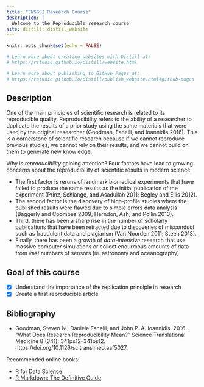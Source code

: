 ```yaml
---
title: "ENSGSI Research Course"
description: |
  Welcome to the Reproducible research course
site: distill::distill_website
---
```


```r
knitr::opts_chunk$set(echo = FALSE)

# Learn more about creating websites with Distill at:
# https://rstudio.github.io/distill/website.html

# Learn more about publishing to GitHub Pages at:
# https://rstudio.github.io/distill/publish_website.html#github-pages

```


## Description

One of the main principles of scientific research is related to its reproducible quality.
Reproducibility refers to the ability of a researcher to duplicate the results of a prior study using the same materials that were used by the original researcher (Goodman, Fanelli, and Ioannidis 2016). This is a cornerstone of scientific research because if we cannot reproduce previous studies, we cannot rely on their results, and we cannot build on them to generate new knowledge.

Why is *reproducibility* gaining attention? Four factors have lead to growing concerns about the reproducibility of scientific results in modern science. 

- The first factor is reruns of landmark biomedical experiments that have failed to produce the same results as the initial publication of the experiment (Prinz, Schlange, and Asadullah 2011; Begley and Ellis 2012). 
- The second factor is the discovery of high-profile studies where the published results were flawed due to simple errors data analysis (Baggerly and Coombes 2009; Herndon, Ash, and Pollin 2013). 
- Third, there has been a sharp rise in the number of scholarly publications that have been retracted due to discoveries of misconduct such as fraudulent data and plagiarism (Van Noorden 2011; Steen 2013). 
- Finally, there has been a growth of *data-intensive* research that use massive computer simulations or collect enourmous amounts of data from vast numbers of sensors (ie. astronomy and oceanography).



## Goal of this course

- [X] Understand the importance of the replication principle in research
- [X] Create a first reproducible article


## Bibliography

- Goodman, Steven N., Daniele Fanelli, and John P. A. Ioannidis. 2016. “What Does Research Reproducibility Mean?” Science Translational Medicine 8 (341): 341ps12–341ps12. https://doi.org/10.1126/scitranslmed.aaf5027.



Recommended online books:

- [R for Data Science](https://r4ds.had.co.nz/)
- [R Markdown: The Definitive Guide](https://bookdown.org/yihui/rmarkdown/pdf-document.html)



